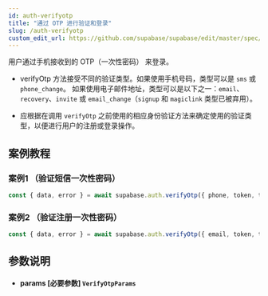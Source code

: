 ```yaml
---
id: auth-verifyotp
title: "通过 OTP 进行验证和登录"
slug: /auth-verifyotp
custom_edit_url: https://github.com/supabase/supabase/edit/master/spec/supabase_js_v2.yml
---
```


用户通过手机接收到的 OTP（一次性密码） 来登录。

* verifyOtp 方法接受不同的验证类型。如果使用手机号码，类型可以是 `sms` 或 `phone_change`。
如果使用电子邮件地址，类型可以是以下之一：`email`、`recovery`、`invite` 或 `email_change`（`signup` 和 `magiclink` 类型已被弃用）。

* 应根据在调用 `verifyOtp` 之前使用的相应身份验证方法来确定使用的验证类型，以便进行用户的注册或登录操作。


## 案例教程
### 案例1 （验证短信一次性密码）

<Tabs scrollable size="small" type="underlined" defaultActiveId="demo2">


<TabPanel id="demo2" label="使用方法">

  ```ts
const { data, error } = await supabase.auth.verifyOtp({ phone, token, type: 'sms'})
  ```

</TabPanel>
</Tabs>


### 案例2 （验证注册一次性密码）

<Tabs scrollable size="small" type="underlined" defaultActiveId="demo2">


<TabPanel id="demo2" label="使用方法">

  ```ts
const { data, error } = await supabase.auth.verifyOtp({ email, token, type: 'signup'})
  ```

</TabPanel>
</Tabs>




















## 参数说明

<ul className="method-list-group">
  
<li className="method-list-item">
  <h4 className="method-list-item-label">
    <span className="method-list-item-label-name">
      params
    </span>
    <span className="method-list-item-label-badge required">
      [必要参数]
    </span>
    <span className="method-list-item-validation">
      <code>VerifyOtpParams</code>
    </span>
  </h4>
</li>

</ul>
